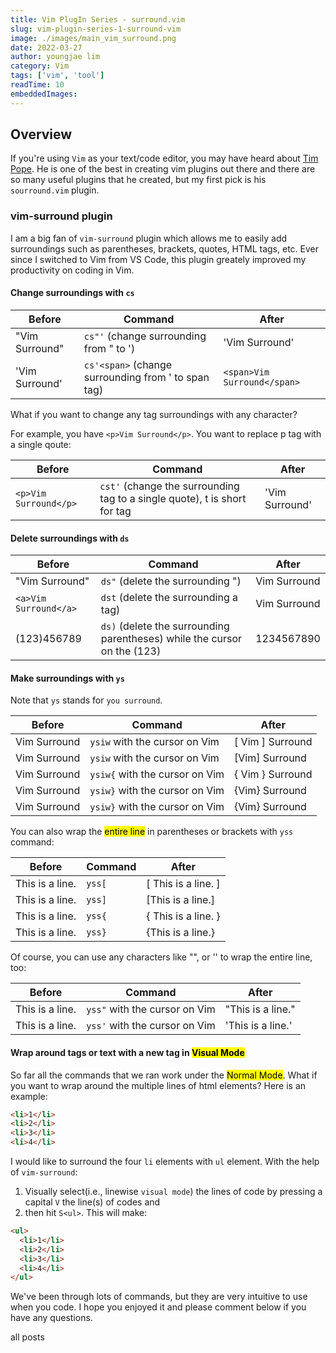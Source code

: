 ```yaml
---
title: Vim PlugIn Series - surround.vim
slug: vim-plugin-series-1-surround-vim
image: ./images/main_vim_surround.png
date: 2022-03-27
author: youngjae lim
category: Vim
tags: ['vim', 'tool']
readTime: 10
embeddedImages:
---
```



## Overview

If you're using `Vim` as your text/code editor, you may have heard about [Tim Pope](https://github.com/tpope). He is one of the best in creating vim plugins out there and there are so many useful plugins that he created, but my first pick is his `sourround.vim` plugin.

### vim-surround plugin

I am a big fan of `vim-surround` plugin which allows me to easily add surroundings such as parentheses, brackets, quotes, HTML tags, etc. Ever since I switched to Vim from VS Code, this plugin greately improved my productivity on coding in Vim.

#### Change surroundings with `cs`

| Before         | Command                                             | After                       |
| -------------- | --------------------------------------------------- | --------------------------- |
| "Vim Surround" | `cs"'` (change surrounding from " to ')             | 'Vim Surround'              |
| 'Vim Surround' | `cs'<span>` (change surrounding from ' to span tag) | `<span>Vim Surround</span>` |

What if you want to change any tag surroundings with any character?

For example, you have `<p>Vim Surround</p>`. You want to replace p tag with a single qoute:

| Before                | Command                                                                   | After          |
| --------------------- | ------------------------------------------------------------------------- | -------------- |
| `<p>Vim Surround</p>` | `cst'` (change the surrounding tag to a single quote), t is short for tag | 'Vim Surround' |

#### Delete surroundings with `ds`

| Before                | Command                                                                  | After        |
| --------------------- | ------------------------------------------------------------------------ | ------------ |
| "Vim Surround"        | `ds"` (delete the surrounding ")                                         | Vim Surround |
| `<a>Vim Surround</a>` | `dst` (delete the surrounding a tag)                                     | Vim Surround |
| (123)456789           | `ds)` (delete the surrounding parentheses) while the cursor on the (123) | 1234567890   |

#### Make surroundings with `ys`

Note that `ys` stands for `you surround`.

| Before       | Command                        | After            |
| ------------ | ------------------------------ | ---------------- |
| Vim Surround | `ysiw` with the cursor on Vim  | [ Vim ] Surround |
| Vim Surround | `ysiw` with the cursor on Vim  | [Vim] Surround   |
| Vim Surround | `ysiw{` with the cursor on Vim | { Vim } Surround |
| Vim Surround | `ysiw}` with the cursor on Vim | {Vim} Surround   |
| Vim Surround | `ysiw}` with the cursor on Vim | {Vim} Surround   |

You can also wrap the <mark>entire line</mark> in parentheses or brackets with `yss` command:

| Before          | Command | After               |
| --------------- | ------- | ------------------- |
| This is a line. | `yss[`  | [ This is a line. ] |
| This is a line. | `yss]`  | [This is a line.]   |
| This is a line. | `yss{`  | { This is a line. } |
| This is a line. | `yss}`  | {This is a line.}   |

Of course, you can use any characters like "", or '' to wrap the entire line, too:

| Before          | Command                       | After             |
| --------------- | ----------------------------- | ----------------- |
| This is a line. | `yss"` with the cursor on Vim | "This is a line." |
| This is a line. | `yss'` with the cursor on Vim | 'This is a line.' |

#### Wrap around tags or text with a new tag in <mark>Visual Mode</mark>

So far all the commands that we ran work under the <mark>Normal Mode</mark>. What if you want to wrap around the multiple lines of html elements? Here is an example:

```html
<li>1</li>
<li>2</li>
<li>3</li>
<li>4</li>
```

I would like to surround the four `li` elements with `ul` element. With the help of `vim-surround`:

1. Visually select(i.e., linewise `visual mode`) the lines of code by pressing a capital `V` the line(s) of codes and
2. then hit `S<ul>`. This will make:

```html add=1,6
<ul>
  <li>1</li>
  <li>2</li>
  <li>3</li>
  <li>4</li>
</ul>
```

We've been through lots of commands, but they are very intuitive to use when you code. I hope you enjoyed it and please comment below if you have any questions.

<Link to='/posts' className='btn center-btn'>
  all posts
</Link>
